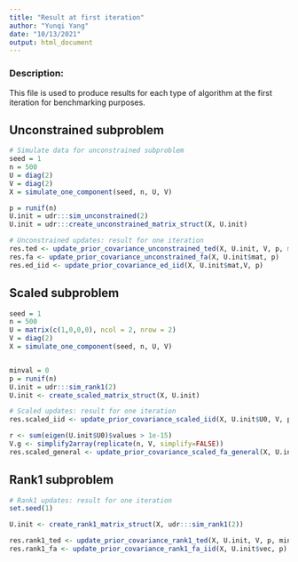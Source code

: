 ```yaml
---
title: "Result at first iteration"
author: "Yunqi Yang"
date: "10/13/2021"
output: html_document
---
```


### Description:

This file is used to produce results for each type of algorithm at the first iteration for benchmarking purposes.

## Unconstrained subproblem
```r

# Simulate data for unconstrained subproblem
seed = 1
n = 500
U = diag(2)
V = diag(2)
X = simulate_one_component(seed, n, U, V)

p = runif(n)
U.init = udr:::sim_unconstrained(2)
U.init = udr:::create_unconstrained_matrix_struct(X, U.init)

```


```r

# Unconstrained updates: result for one iteration 
res.ted <- update_prior_covariance_unconstrained_ted(X, U.init, V, p, minval = 0)
res.fa <- update_prior_covariance_unconstrained_fa(X, U.init$mat, p)
res.ed_iid <- update_prior_covariance_ed_iid(X, U.init$mat,V, p)

```


## Scaled subproblem
```r

seed = 1
n = 500
U = matrix(c(1,0,0,0), ncol = 2, nrow = 2)
V = diag(2)
X = simulate_one_component(seed, n, U, V)


minval = 0
p = runif(n)
U.init = udr:::sim_rank1(2)
U.init <- create_scaled_matrix_struct(X, U.init)
```


```r

# Scaled updates: result for one iteration 
res.scaled_iid <- update_prior_covariance_scaled_iid(X, U.init$U0, V, p, minval)

r <- sum(eigen(U.init$U0)$values > 1e-15)
V.g <- simplify2array(replicate(n, V, simplify=FALSE))
res.scaled_general <- update_prior_covariance_scaled_fa_general(X, U.init$U0, V.g, p, U.init$s, r)

```



## Rank1 subproblem
```r

# Rank1 updates: result for one iteration 
set.seed(1)

U.init <- create_rank1_matrix_struct(X, udr:::sim_rank1(2))

res.rank1_ted <- update_prior_covariance_rank1_ted(X, U.init, V, p, minval)$mat
res.rank1_fa <- update_prior_covariance_rank1_fa_iid(X, U.init$vec, p)

```




